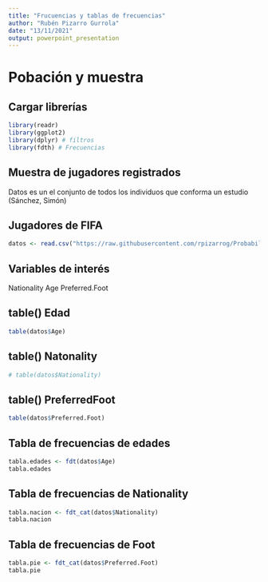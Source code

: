 ---
title: "Frucuencias y tablas de frecuencias"
author: "Rubén Pizarro Gurrola"
date: "13/11/2021"
output: powerpoint_presentation
---



# Pobación y muestra

## Cargar librerías
```{r}
library(readr)
library(ggplot2)
library(dplyr) # filtros
library(fdth) # Frecuencias
```

## Muestra de jugadores registrados

Datos es un el conjunto de todos los individuos que conforma un estudio (Sánchez, Simón) 

## Jugadores de FIFA
```{r}
datos <- read.csv("https://raw.githubusercontent.com/rpizarrog/Probabilidad-y-EstadIstica-VIRTUAL-DISTANCIA/main/datos/datos.FIFA.limpios.csv", encoding = "UTF-8", stringsAsFactors = TRUE)

```

## Variables de interés

Nationality
Age
Preferred.Foot

## table() Edad
```{r}
table(datos$Age)
```

## table() Natonality
```{r}
# table(datos$Nationality)
```

## table() PreferredFoot
```{r}
table(datos$Preferred.Foot)
```

## Tabla de frecuencias de edades
```{r}
tabla.edades <- fdt(datos$Age)
tabla.edades
```


## Tabla de frecuencias de Nationality
```{r}
tabla.nacion <- fdt_cat(datos$Nationality)
tabla.nacion
```


## Tabla de frecuencias de Foot
```{r}
tabla.pie <- fdt_cat(datos$Preferred.Foot)
tabla.pie
```
